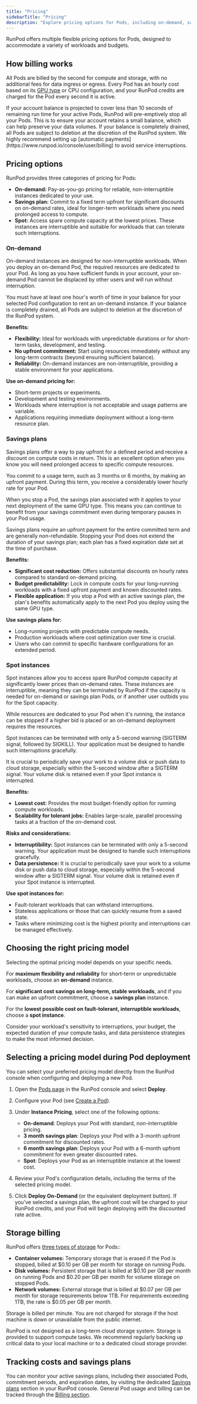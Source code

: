 ```yaml
---
title: "Pricing"
sidebarTitle: "Pricing"
description: "Explore pricing options for Pods, including on-demand, savings plans, and spot instances."
---
```


RunPod offers multiple flexible pricing options for Pods, designed to accommodate a variety of workloads and budgets. 

## How billing works

All Pods are billed by the second for compute and storage, with no additional fees for data ingress or egress. Every Pod has an hourly cost based on its [GPU type](/references/gpu-types) or CPU configuration, and your RunPod credits are charged for the Pod every second it is active.

<Important>
If your account balance is projected to cover less than 10 seconds of remaining run time for your active Pods, RunPod will pre-emptively stop all your Pods. This is to ensure your account retains a small balance, which can help preserve your data volumes. If your balance is completely drained, all Pods are subject to deletion at the discretion of the RunPod system. We highly recommend setting up [automatic payments](https://www.runpod.io/console/user/billing) to avoid service interruptions.
</Important>

## Pricing options

RunPod provides three categories of pricing for Pods:

- **On-demand:** Pay-as-you-go pricing for reliable, non-interruptible instances dedicated to your use.
- **Savings plan:** Commit to a fixed term upfront for significant discounts on on-demand rates, ideal for longer-term workloads where you need prolonged access to compute.
- **Spot:** Access spare compute capacity at the lowest prices. These instances are interruptible and suitable for workloads that can tolerate such interruptions.

### On-demand

On-demand instances are designed for non-interruptible workloads. When you deploy an on-demand Pod, the required resources are dedicated to your Pod. As long as you have sufficient funds in your account, your on-demand Pod cannot be displaced by other users and will run without interruption.

<Warning>
You must have at least one hour's worth of time in your balance for your selected Pod configuration to rent an on-demand instance. If your balance is completely drained, all Pods are subject to deletion at the discretion of the RunPod system.
</Warning>

**Benefits:**
- **Flexibility:** Ideal for workloads with unpredictable durations or for short-term tasks, development, and testing.
- **No upfront commitment:** Start using resources immediately without any long-term contracts (beyond ensuring sufficient balance).
- **Reliability:** On-demand instances are non-interruptible, providing a stable environment for your applications.

**Use on-demand pricing for:**
- Short-term projects or experiments.
- Development and testing environments.
- Workloads where interruption is not acceptable and usage patterns are variable.
- Applications requiring immediate deployment without a long-term resource plan.

### Savings plans

Savings plans offer a way to pay upfront for a defined period and receive a discount on compute costs in return. This is an excellent option when you know you will need prolonged access to specific compute resources.

You commit to a usage term, such as 3 months or 6 months, by making an upfront payment. During this term, you receive a considerably lower hourly rate for your Pod.

When you stop a Pod, the savings plan associated with it applies to your next deployment of the same GPU type. This means you can continue to benefit from your savings commitment even during temporary pauses in your Pod usage.

<Warning>
Savings plans require an upfront payment for the entire committed term and are generally non-refundable. Stopping your Pod does not extend the duration of your savings plan; each plan has a fixed expiration date set at the time of purchase.
</Warning>

**Benefits:**
- **Significant cost reduction:** Offers substantial discounts on hourly rates compared to standard on-demand pricing.
- **Budget predictability:** Lock in compute costs for your long-running workloads with a fixed upfront payment and known discounted rates.
- **Flexible application:** If you stop a Pod with an active savings plan, the plan's benefits automatically apply to the next Pod you deploy using the same GPU type.

**Use savings plans for:**
- Long-running projects with predictable compute needs.
- Production workloads where cost optimization over time is crucial.
- Users who can commit to specific hardware configurations for an extended period.

### Spot instances

Spot instances allow you to access spare RunPod compute capacity at significantly lower prices than on-demand rates. These instances are interruptible, meaning they can be terminated by RunPod if the capacity is needed for on-demand or savings plan Pods, or if another user outbids you for the Spot capacity.

While resources are dedicated to your Pod when it's running, the instance can be stopped if a higher bid is placed or an on-demand deployment requires the resources.

<Warning>
Spot instances can be terminated with only a 5-second warning (SIGTERM signal, followed by SIGKILL). Your application must be designed to handle such interruptions gracefully.

It is crucial to periodically save your work to a volume disk or push data to cloud storage, especially within the 5-second window after a SIGTERM signal. Your volume disk is retained even if your Spot instance is interrupted.
</Warning>

**Benefits:**
- **Lowest cost:** Provides the most budget-friendly option for running compute workloads.
- **Scalability for tolerant jobs:** Enables large-scale, parallel processing tasks at a fraction of the on-demand cost.

**Risks and considerations:**
- **Interruptibility:** Spot instances can be terminated with only a 5-second warning. Your application must be designed to handle such interruptions gracefully.
- **Data persistence:** It is crucial to periodically save your work to a volume disk or push data to cloud storage, especially within the 5-second window after a SIGTERM signal. Your volume disk is retained even if your Spot instance is interrupted.

**Use spot instances for:**
- Fault-tolerant workloads that can withstand interruptions.
- Stateless applications or those that can quickly resume from a saved state.
- Tasks where minimizing cost is the highest priority and interruptions can be managed effectively.

## Choosing the right pricing model

Selecting the optimal pricing model depends on your specific needs.

For **maximum flexibility and reliability** for short-term or unpredictable workloads, choose an **on-demand** instance.

For **significant cost savings on long-term, stable workloads**, and if you can make an upfront commitment, choose a **savings plan** instance.

For the **lowest possible cost on fault-tolerant, interruptible workloads**, choose a **spot instance**.

Consider your workload's sensitivity to interruptions, your budget, the expected duration of your compute tasks, and data persistence strategies to make the most informed decision.

## Selecting a pricing model during Pod deployment

You can select your preferred pricing model directly from the RunPod console when configuring and deploying a new Pod.

1.  Open the [Pods page](https://www.runpod.io/console/pods) in the RunPod console and select **Deploy**.

2.  Configure your Pod (see [Create a Pod](/pods/manage-pods#create-a-pod)).

3.  Under **Instance Pricing**, select one of the following options:
    *   **On-demand**: Deploys your Pod with standard, non-interruptible pricing.
    *   **3 month savings plan**: Deploys your Pod with a 3-month upfront commitment for discounted rates.
    *   **6 month savings plan**: Deploys your Pod with a 6-month upfront commitment for even greater discounted rates.
    *   **Spot**: Deploys your Pod as an interruptible instance at the lowest cost.

4.  Review your Pod's configuration details, including the terms of the selected pricing model.
5.  Click **Deploy On-Demand** (or the equivalent deployment button). If you've selected a savings plan, the upfront cost will be charged to your RunPod credits, and your Pod will begin deploying with the discounted rate active.

## Storage billing

RunPod offers [three types of storage](/pods/storage/types) for Pods::

- **Container volumes:** Temporary storage that is erased if the Pod is stopped, billed at \$0.10 per GB per month for storage on running Pods.
- **Disk volumes:** Persistent storage that is billed at \$0.10 per GB per month on running Pods and \$0.20 per GB per month for volume storage on stopped Pods.
- **Network volumes:** External storage that is billed at \$0.07 per GB per month for storage requirements below 1TB. For requirements exceeding 1TB, the rate is \$0.05 per GB per month.

Storage is billed per minute. You are not charged for storage if the host machine is down or unavailable from the public internet.

<Note>
RunPod is not designed as a long-term cloud storage system. Storage is provided to support compute tasks. We recommend regularly backing up critical data to your local machine or to a dedicated cloud storage provider.
</Note>

## Tracking costs and savings plans

You can monitor your active savings plans, including their associated Pods, commitment periods, and expiration dates, by visiting the dedicated [Savings plans](https://www.runpod.io/console/savings-plans) section in your RunPod console. General Pod usage and billing can be tracked through the [Billing section](https://www.runpod.io/console/user/billing).
